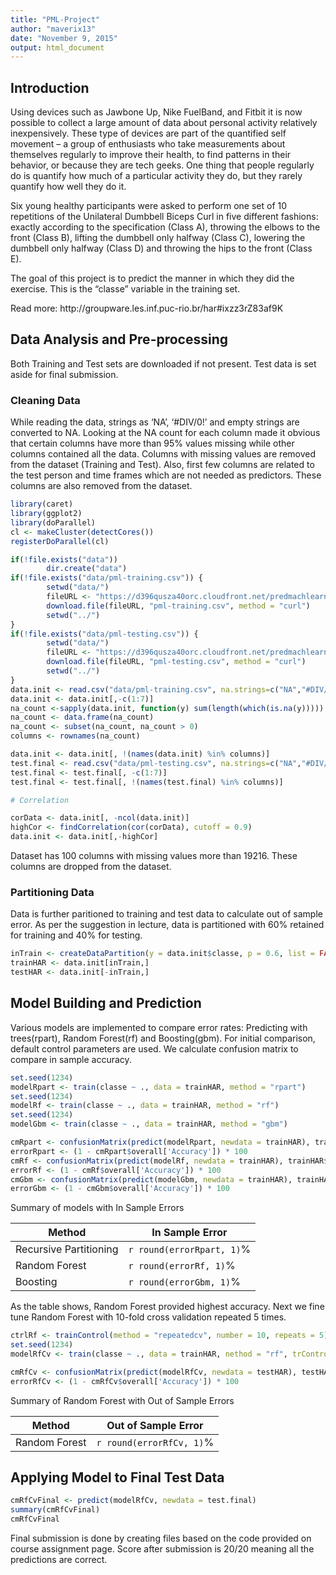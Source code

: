 ```yaml
---
title: "PML-Project"
author: "maverix13"
date: "November 9, 2015"
output: html_document
---
```

## Introduction

Using devices such as Jawbone Up, Nike FuelBand, and Fitbit it is now possible to collect a large amount of data about personal activity relatively inexpensively. These type of devices are part of the quantified self movement – a group of enthusiasts who take measurements about themselves regularly to improve their health, to find patterns in their behavior, or because they are tech geeks. One thing that people regularly do is quantify how much of a particular activity they do, but they rarely quantify how well they do it.  

Six young healthy participants were asked to perform one set of 10 repetitions of the Unilateral Dumbbell Biceps Curl in five different fashions: exactly according to the specification (Class A), throwing the elbows to the front (Class B), lifting the dumbbell only halfway (Class C), lowering the dumbbell only halfway (Class D) and throwing the hips to the front (Class E).

The goal of this project is to predict the manner in which they did the exercise. This is the "classe" variable in the training set. 

Read more: http://groupware.les.inf.puc-rio.br/har#ixzz3rZ83af9K

## Data Analysis and Pre-processing

Both Training and Test sets are downloaded if not present. Test data is set aside for final submission. 

### Cleaning Data

While reading the data, strings as 'NA', '#DIV/0!' and empty strings are converted to NA. Looking at the NA count for each column made it obvious that certain columns have more than 95% values missing while other columns contained all the data. Columns with missing values are removed from the dataset (Training and Test). Also, first few columns are related to the test person and time frames which are not needed as predictors. These columns are also removed from the dataset. 

```r
library(caret)
library(ggplot2)
library(doParallel)
cl <- makeCluster(detectCores())
registerDoParallel(cl)
```

```r
if(!file.exists("data"))
        dir.create("data")
if(!file.exists("data/pml-training.csv")) {
        setwd("data/")
        fileURL <- "https://d396qusza40orc.cloudfront.net/predmachlearn/pml-training.csv"
        download.file(fileURL, "pml-training.csv", method = "curl")
        setwd("../")
}
if(!file.exists("data/pml-testing.csv")) {
        setwd("data/")
        fileURL <- "https://d396qusza40orc.cloudfront.net/predmachlearn/pml-testing.csv"
        download.file(fileURL, "pml-testing.csv", method = "curl")
        setwd("../")
}
data.init <- read.csv("data/pml-training.csv", na.strings=c("NA","#DIV/0!", ""))
data.init <- data.init[,-c(1:7)]
na_count <-sapply(data.init, function(y) sum(length(which(is.na(y)))))
na_count <- data.frame(na_count)
na_count <- subset(na_count, na_count > 0)
columns <- rownames(na_count)

data.init <- data.init[, !(names(data.init) %in% columns)]
test.final <- read.csv("data/pml-testing.csv", na.strings=c("NA","#DIV/0!", ""))
test.final <- test.final[, -c(1:7)]
test.final <- test.final[, !(names(test.final) %in% columns)]

# Correlation

corData <- data.init[, -ncol(data.init)]
highCor <- findCorrelation(cor(corData), cutoff = 0.9)
data.init <- data.init[,-highCor]
```

Dataset has 100 columns with missing values more than 19216. These columns are dropped from the dataset.

### Partitioning Data

Data is further paritioned to training and test data to calculate out of sample error. As per the suggestion in lecture, data is partitioned with 60% retained for training and 40% for testing. 


```r
inTrain <- createDataPartition(y = data.init$classe, p = 0.6, list = FALSE)
trainHAR <- data.init[inTrain,]
testHAR <- data.init[-inTrain,]
```

## Model Building and Prediction

Various models are implemented to compare error rates: Predicting with trees(rpart), Random Forest(rf) and Boosting(gbm). For initial comparison, default control parameters are used. We calculate confusion matrix to compare in sample accuracy.

```r
set.seed(1234)
modelRpart <- train(classe ~ ., data = trainHAR, method = "rpart")
set.seed(1234)
modelRf <- train(classe ~ ., data = trainHAR, method = "rf")
set.seed(1234)
modelGbm <- train(classe ~ ., data = trainHAR, method = "gbm")
```

```r
cmRpart <- confusionMatrix(predict(modelRpart, newdata = trainHAR), trainHAR$classe)
errorRpart <- (1 - cmRpart$overall['Accuracy']) * 100
cmRf <- confusionMatrix(predict(modelRf, newdata = trainHAR), trainHAR$classe)
errorRf <- (1 - cmRf$overall['Accuracy']) * 100
cmGbm <- confusionMatrix(predict(modelGbm, newdata = trainHAR), trainHAR$classe)
errorGbm <- (1 - cmGbm$overall['Accuracy']) * 100
```

Summary of models with In Sample Errors

Method | In Sample Error
-------|----------------
Recursive Partitioning | `r round(errorRpart, 1)`%
Random Forest | `r round(errorRf, 1)`%
Boosting | `r round(errorGbm, 1)`%

As the table shows, Random Forest provided highest accuracy. Next we fine tune Random Forest with 10-fold cross validation repeated 5 times. 

```r
ctrlRf <- trainControl(method = "repeatedcv", number = 10, repeats = 5)
set.seed(1234)
modelRfCv <- train(classe ~ ., data = trainHAR, nethod = "rf", trControl = ctrlRf)
```

```r
cmRfCv <- confusionMatrix(predict(modelRfCv, newdata = testHAR), testHAR$classe)
errorRfCv <- (1 - cmRfCv$overall['Accuracy']) * 100
```

Summary of Random Forest with Out of Sample Errors

Method | Out of Sample Error
-------|----------------
Random Forest | `r round(errorRfCv, 1)`%

## Applying Model to Final Test Data
```r
cmRfCvFinal <- predict(modelRfCv, newdata = test.final)
summary(cmRfCvFinal)
cmRfCvFinal
```

Final submission is done by creating files based on the code provided on course assignment page.
Score after submission is 20/20 meaning all the predictions are correct.